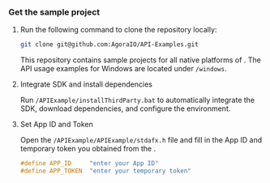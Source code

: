 <PlatformWrapper platform="windows">

### Get the sample project

1. Run the following command to clone the repository locally:

    ```bash
    git clone git@github.com:AgoraIO/API-Examples.git
    ```

    This repository contains sample projects for all native platforms of <Vg k="COMPANY" /> <Vg k="VSDK" />. The API usage examples for Windows are located under `/windows`.

1. Integrate SDK and install dependencies

    Run `/APIExample/installThirdParty.bat` to automatically integrate the SDK, download dependencies, and configure the environment.

1. Set App ID and Token

    Open the `/APIExample/APIExample/stdafx.h` file and fill in the App ID and temporary token you obtained from the <Vg k="CONSOLE" />.

    ```cpp
    #define APP_ID     "enter your App ID"
    #define APP_TOKEN  "enter your temporary token"
    ```

</PlatformWrapper>